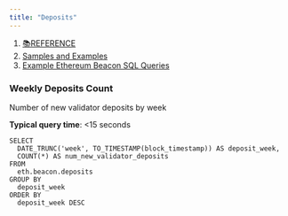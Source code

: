 ```yaml
---
title: "Deposits"
---
```


1. [📚REFERENCE](/reference)
2. [Samples and Examples](/reference/samples-and-examples)
3. [Example Ethereum Beacon SQL Queries](/reference/samples-and-examples/example-ethereum-beacon-sql-queries)

### Weekly Deposits Count

Number of new validator deposits by week

**Typical query time**: \<15 seconds

```
SELECT
  DATE_TRUNC('week', TO_TIMESTAMP(block_timestamp)) AS deposit_week,
  COUNT(*) AS num_new_validator_deposits
FROM
  eth.beacon.deposits
GROUP BY
  deposit_week
ORDER BY
  deposit_week DESC
```
